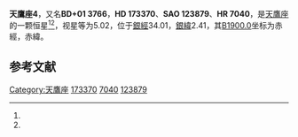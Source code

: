 {{Starbox begin
| name = 天鷹座4
}}
{{Starbox observe
| epoch = [[J2000.0|J2000.0]]
| constell = [[天鷹座|天鷹座]]<ref name=SIMBAD>{{cite web
 | url=http://simbad.u-strasbg.fr/simbad/sim-id?Ident=HR+7040
 | title=Pulsating variable Star
 | publisher=Centre de Données astronomiques de Strasbourg
 | work=SIMBAD
 | accessdate=2012-07-13
 | archive-date=2016-03-19
 | archive-url=https://web.archive.org/web/20160319052625/http://simbad.u-strasbg.fr/simbad/sim-id?Ident=HR+7040
 | dead-url=no
 }}</ref><ref name=DATA>{{cite web
 | url=http://vizier.u-strasbg.fr/viz-bin/VizieR-5?-out.add=.&-source=5050&-corr=PK=HR&-out.max=9999&HR=7040
 | title=VizieR Detailed Page
 | accessdate=2012-07-13
 | archive-date=2019-06-05
 | archive-url=https://web.archive.org/web/20190605063803/http://vizier.u-strasbg.fr/viz-bin/VizieR-5?-out.add=.&-source=5050&-corr=PK=HR&-out.max=9999&HR=7040
 }}</ref>
| 星官 = 
| ra = {{RA|18|44|49.9}}<ref name=SIMBAD /><ref name=DATA />
| dec = {{DEC|+2|3|36}}<ref name=SIMBAD /><ref name=DATA />
| appmag_v = 5.02<ref name=SIMBAD /><ref name=DATA />
}}
{{Starbox character
| class = B9V<ref name=SIMBAD /><ref name=DATA />
| b-v = -0.06<ref name=SIMBAD /><ref name=DATA />
| u-b = -0.26<ref name=SIMBAD /><ref name=DATA />
| r-i = <ref name=SIMBAD /><ref name=DATA />
| variable = 
}}
{{Starbox astrometry
| radial_v = -0.26
| prop_mo_ra = -13
| parallax = 0.005
| p_error = 
}}
{{Starbox catalog
| names =BD+01 3766，[[SAO星表|SAO]] 123879，[[HD星表|HD]] 173370，[[HR星表|HR]] 7040}}
{{Starbox reference |Simbad=HR+7040}}
{{Starbox end}}

'''天鷹座4'''，又名'''BD+01 3766'''，'''HD 173370'''、'''SAO 123879'''、'''HR 7040'''，是[[天鷹座|天鷹座]]的一颗恒星<ref name=SIMBAD /><ref name=DATA />，视星等为5.02，位于[[銀道座標系|銀經]]34.01，[[銀道座標系|銀緯]]2.41，其[[B1900.0|B1900.0]]坐标为赤經{{RA|18|39|47.1}}，赤緯{{DEC|+1|2.41|30}}。

== 参考文献 ==
{{reflist}}

{{star-stub}}

{{天鷹座恒星}}
[[Category:天鷹座|Category:天鷹座]]
[[Category:HD和HDE天體|173370]]
[[Category:HR天體|7040]]
[[Category:SAO天體|123879]]
